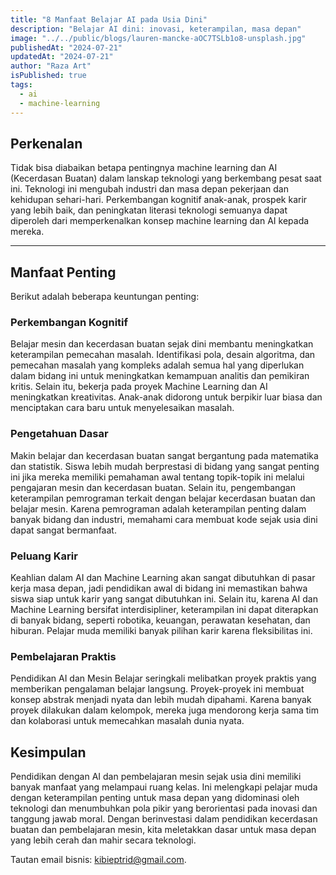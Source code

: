 ```yaml
---
title: "8 Manfaat Belajar AI pada Usia Dini"
description: "Belajar AI dini: inovasi, keterampilan, masa depan"
image: "../../public/blogs/lauren-mancke-aOC7TSLb1o8-unsplash.jpg"
publishedAt: "2024-07-21"
updatedAt: "2024-07-21"
author: "Raza Art"
isPublished: true
tags:
  - ai
  - machine-learning
---
```


## Perkenalan

Tidak bisa diabaikan betapa pentingnya machine learning dan AI (Kecerdasan Buatan) dalam lanskap teknologi yang berkembang pesat saat ini. Teknologi ini mengubah industri dan masa depan pekerjaan dan kehidupan sehari-hari. Perkembangan kognitif anak-anak, prospek karir yang lebih baik, dan peningkatan literasi teknologi semuanya dapat diperoleh dari memperkenalkan konsep machine learning dan AI kepada mereka.

---

## Manfaat Penting

Berikut adalah beberapa keuntungan penting:

### Perkembangan Kognitif

Belajar mesin dan kecerdasan buatan sejak dini membantu meningkatkan keterampilan pemecahan masalah. Identifikasi pola, desain algoritma, dan pemecahan masalah yang kompleks adalah semua hal yang diperlukan dalam bidang ini untuk meningkatkan kemampuan analitis dan pemikiran kritis. Selain itu, bekerja pada proyek Machine Learning dan AI meningkatkan kreativitas. Anak-anak didorong untuk berpikir luar biasa dan menciptakan cara baru untuk menyelesaikan masalah.

### Pengetahuan Dasar

Makin belajar dan kecerdasan buatan sangat bergantung pada matematika dan statistik. Siswa lebih mudah berprestasi di bidang yang sangat penting ini jika mereka memiliki pemahaman awal tentang topik-topik ini melalui pengajaran mesin dan kecerdasan buatan. Selain itu, pengembangan keterampilan pemrograman terkait dengan belajar kecerdasan buatan dan belajar mesin. Karena pemrograman adalah keterampilan penting dalam banyak bidang dan industri, memahami cara membuat kode sejak usia dini dapat sangat bermanfaat.

### Peluang Karir

Keahlian dalam AI dan Machine Learning akan sangat dibutuhkan di pasar kerja masa depan, jadi pendidikan awal di bidang ini memastikan bahwa siswa siap untuk karir yang sangat dibutuhkan ini. Selain itu, karena AI dan Machine Learning bersifat interdisipliner, keterampilan ini dapat diterapkan di banyak bidang, seperti robotika, keuangan, perawatan kesehatan, dan hiburan. Pelajar muda memiliki banyak pilihan karir karena fleksibilitas ini.

### Pembelajaran Praktis

Pendidikan AI dan Mesin Belajar seringkali melibatkan proyek praktis yang memberikan pengalaman belajar langsung. Proyek-proyek ini membuat konsep abstrak menjadi nyata dan lebih mudah dipahami. Karena banyak proyek dilakukan dalam kelompok, mereka juga mendorong kerja sama tim dan kolaborasi untuk memecahkan masalah dunia nyata.

## Kesimpulan

Pendidikan dengan AI dan pembelajaran mesin sejak usia dini memiliki banyak manfaat yang melampaui ruang kelas. Ini melengkapi pelajar muda dengan keterampilan penting untuk masa depan yang didominasi oleh teknologi dan menumbuhkan pola pikir yang berorientasi pada inovasi dan tanggung jawab moral. Dengan berinvestasi dalam pendidikan kecerdasan buatan dan pembelajaran mesin, kita meletakkan dasar untuk masa depan yang lebih cerah dan mahir secara teknologi.

Tautan email bisnis: kibieptrid@gmail.com.
